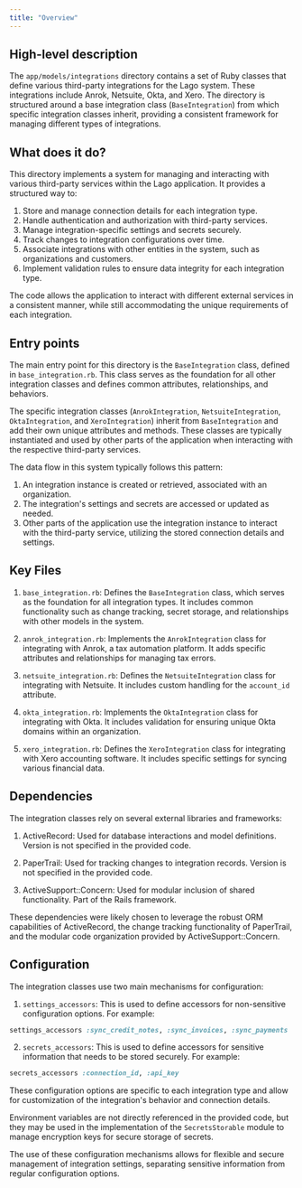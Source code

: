 ```yaml
---
title: "Overview"
---
```


## High-level description
The `app/models/integrations` directory contains a set of Ruby classes that define various third-party integrations for the Lago system. These integrations include Anrok, Netsuite, Okta, and Xero. The directory is structured around a base integration class (`BaseIntegration`) from which specific integration classes inherit, providing a consistent framework for managing different types of integrations.

## What does it do?
This directory implements a system for managing and interacting with various third-party services within the Lago application. It provides a structured way to:

1. Store and manage connection details for each integration type.
2. Handle authentication and authorization with third-party services.
3. Manage integration-specific settings and secrets securely.
4. Track changes to integration configurations over time.
5. Associate integrations with other entities in the system, such as organizations and customers.
6. Implement validation rules to ensure data integrity for each integration type.

The code allows the application to interact with different external services in a consistent manner, while still accommodating the unique requirements of each integration.

## Entry points
The main entry point for this directory is the `BaseIntegration` class, defined in `base_integration.rb`. This class serves as the foundation for all other integration classes and defines common attributes, relationships, and behaviors.

The specific integration classes (`AnrokIntegration`, `NetsuiteIntegration`, `OktaIntegration`, and `XeroIntegration`) inherit from `BaseIntegration` and add their own unique attributes and methods. These classes are typically instantiated and used by other parts of the application when interacting with the respective third-party services.

The data flow in this system typically follows this pattern:
1. An integration instance is created or retrieved, associated with an organization.
2. The integration's settings and secrets are accessed or updated as needed.
3. Other parts of the application use the integration instance to interact with the third-party service, utilizing the stored connection details and settings.

## Key Files
1. `base_integration.rb`: Defines the `BaseIntegration` class, which serves as the foundation for all integration types. It includes common functionality such as change tracking, secret storage, and relationships with other models in the system.

2. `anrok_integration.rb`: Implements the `AnrokIntegration` class for integrating with Anrok, a tax automation platform. It adds specific attributes and relationships for managing tax errors.

3. `netsuite_integration.rb`: Defines the `NetsuiteIntegration` class for integrating with Netsuite. It includes custom handling for the `account_id` attribute.

4. `okta_integration.rb`: Implements the `OktaIntegration` class for integrating with Okta. It includes validation for ensuring unique Okta domains within an organization.

5. `xero_integration.rb`: Defines the `XeroIntegration` class for integrating with Xero accounting software. It includes specific settings for syncing various financial data.

## Dependencies
The integration classes rely on several external libraries and frameworks:

1. ActiveRecord: Used for database interactions and model definitions. Version is not specified in the provided code.

2. PaperTrail: Used for tracking changes to integration records. Version is not specified in the provided code.

3. ActiveSupport::Concern: Used for modular inclusion of shared functionality. Part of the Rails framework.

These dependencies were likely chosen to leverage the robust ORM capabilities of ActiveRecord, the change tracking functionality of PaperTrail, and the modular code organization provided by ActiveSupport::Concern.

## Configuration
The integration classes use two main mechanisms for configuration:

1. `settings_accessors`: This is used to define accessors for non-sensitive configuration options. For example:

```ruby
settings_accessors :sync_credit_notes, :sync_invoices, :sync_payments
```

2. `secrets_accessors`: This is used to define accessors for sensitive information that needs to be stored securely. For example:

```ruby
secrets_accessors :connection_id, :api_key
```

These configuration options are specific to each integration type and allow for customization of the integration's behavior and connection details.

Environment variables are not directly referenced in the provided code, but they may be used in the implementation of the `SecretsStorable` module to manage encryption keys for secure storage of secrets.

The use of these configuration mechanisms allows for flexible and secure management of integration settings, separating sensitive information from regular configuration options.